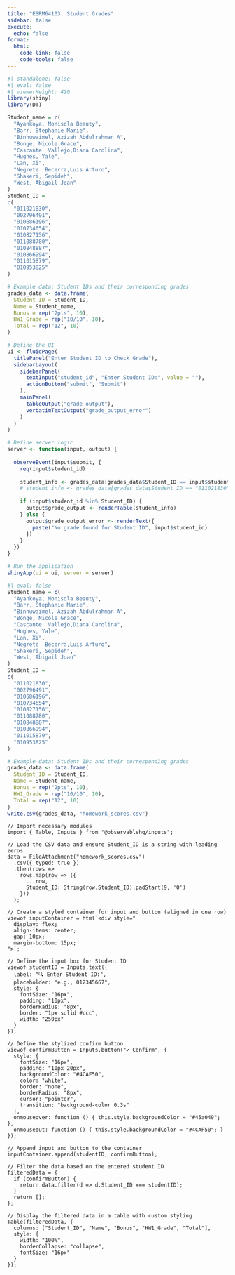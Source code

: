 ```yaml
---
title: "ESRM64103: Student Grades"
sidebar: false
execute: 
  echo: false
format: 
  html:
    code-link: false
    code-tools: false
---
```


```r
#| standalone: false
#| eval: false
#| viewerHeight: 420
library(shiny)
library(DT)

Student_name = c(
  "Ayankoya, Monisola Beauty",
  "Barr, Stephanie Marie",
  "Binhuwaimel, Azizah Abdulrahman A",
  "Bonge, Nicole Grace",
  "Cascante  Vallejo,Diana Carolina",
  "Hughes, Yale",
  "Lan, Xi",
  "Negrete  Becerra,Luis Arturo",
  "Shakeri, Sepideh",
  "West, Abigail Joan"
)
Student_ID = 
c(
  "011021830",
  "002796491",
  "010686196",
  "010734654",
  "010827156",
  "011088780",
  "010848887",
  "010866994",
  "011015879",
  "010953825"
)

# Example data: Student IDs and their corresponding grades
grades_data <- data.frame(
  Student_ID = Student_ID,
  Name = Student_name,
  Bonus = rep("2pts", 10),
  HW1_Grade = rep("10/10", 10),
  Total = rep("12", 10)
)

# Define the UI
ui <- fluidPage(
  titlePanel("Enter Student ID to Check Grade"),
  sidebarLayout(
    sidebarPanel(
      textInput("student_id", "Enter Student ID:", value = ""),
      actionButton("submit", "Submit")
    ),
    mainPanel(
      tableOutput("grade_output"),
      verbatimTextOutput("grade_output_error")
    )
  )
)

# Define server logic
server <- function(input, output) {
  
  observeEvent(input$submit, {
    req(input$student_id)
    
    student_info <- grades_data[grades_data$Student_ID == input$student_id, ]
    # student_info <- grades_data[grades_data$Student_ID == "011021830", ]
    
    if (input$student_id %in% Student_ID) {
      output$grade_output <- renderTable(student_info)
    } else {
      output$grade_output_error <- renderText({
        paste("No grade found for Student ID", input$student_id)
      })
    }
  })
}

# Run the application
shinyApp(ui = ui, server = server)
```

```r
#| eval: false
Student_name = c(
  "Ayankoya, Monisola Beauty",
  "Barr, Stephanie Marie",
  "Binhuwaimel, Azizah Abdulrahman A",
  "Bonge, Nicole Grace",
  "Cascante  Vallejo,Diana Carolina",
  "Hughes, Yale",
  "Lan, Xi",
  "Negrete  Becerra,Luis Arturo",
  "Shakeri, Sepideh",
  "West, Abigail Joan"
)
Student_ID = 
c(
  "011021830",
  "002796491",
  "010686196",
  "010734654",
  "010827156",
  "011088780",
  "010848887",
  "010866994",
  "011015879",
  "010953825"
)

# Example data: Student IDs and their corresponding grades
grades_data <- data.frame(
  Student_ID = Student_ID,
  Name = Student_name,
  Bonus = rep("2pts", 10),
  HW1_Grade = rep("10/10", 10),
  Total = rep("12", 10)
)
write.csv(grades_data, "homework_scores.csv")
```

```ojs
// Import necessary modules
import { Table, Inputs } from "@observablehq/inputs";

// Load the CSV data and ensure Student_ID is a string with leading zeros
data = FileAttachment("homework_scores.csv")
  .csv({ typed: true })
  .then(rows =>
    rows.map(row => ({
      ...row,
      Student_ID: String(row.Student_ID).padStart(9, '0')
    }))
  );

// Create a styled container for input and button (aligned in one row)
viewof inputContainer = html`<div style="
  display: flex; 
  align-items: center; 
  gap: 10px;
  margin-bottom: 15px;
">`;

// Define the input box for Student ID
viewof studentID = Inputs.text({
  label: "🔍 Enter Student ID:",
  placeholder: "e.g., 012345667",
  style: {
    fontSize: "16px",
    padding: "10px",
    borderRadius: "8px",
    border: "1px solid #ccc",
    width: "250px"
  }
});

// Define the stylized confirm button
viewof confirmButton = Inputs.button("✔ Confirm", {
  style: {
    fontSize: "16px",
    padding: "10px 20px",
    backgroundColor: "#4CAF50",
    color: "white",
    border: "none",
    borderRadius: "8px",
    cursor: "pointer",
    transition: "background-color 0.3s"
  },
  onmouseover: function () { this.style.backgroundColor = "#45a049"; },
  onmouseout: function () { this.style.backgroundColor = "#4CAF50"; }
});

// Append input and button to the container
inputContainer.append(studentID, confirmButton);

// Filter the data based on the entered student ID
filteredData = {
  if (confirmButton) {
    return data.filter(d => d.Student_ID === studentID);
  }
  return [];
};

// Display the filtered data in a table with custom styling
Table(filteredData, {
  columns: ["Student_ID", "Name", "Bonus", "HW1_Grade", "Total"],
  style: {
    width: "100%",
    borderCollapse: "collapse",
    fontSize: "16px"
  }
});

```